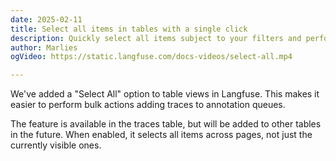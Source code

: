```yaml
---
date: 2025-02-11
title: Select all items in tables with a single click
description: Quickly select all items subject to your filters and perform actions on them. 
author: Marlies
ogVideo: https://static.langfuse.com/docs-videos/select-all.mp4

---
```



<ChangelogHeader />

We've added a "Select All" option to table views in Langfuse. This makes it easier to perform bulk actions adding traces to annotation queues.

The feature is available in the traces table, but will be added to other tables in the future. When enabled, it selects all items across pages, not just the currently visible ones.
